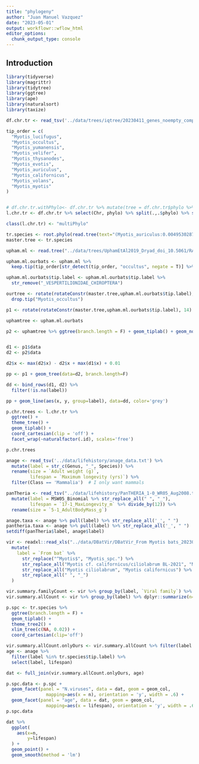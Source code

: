 ```yaml
---
title: "phylogeny"
author: "Juan Manuel Vazquez"
date: "2023-05-01"
output: workflowr::wflow_html
editor_options:
  chunk_output_type: console
---
```


## Introduction

```r
library(tidyverse)
library(magrittr)
library(tidytree)
library(ggtree)
library(ape)
library(naturalsort)
library(taxize)
```

```r
df.chr.tr <- read_tsv('../data/trees/iqtree/20230411_genes_noempty_complete_concat_byChr/alltrees.scaffold.phylo.list', col_names=c("Chr", "phylo"))

tip_order = c(
  "Myotis_lucifugus",
  "Myotis_occultus",
  "Myotis_yumanensis",
  "Myotis_velifer",
  "Myotis_thysanodes",
  "Myotis_evotis",
  "Myotis_auriculus",
  "Myotis_californicus",
  "Myotis_volans",
  "Myotis_myotis"
)


# df.chr.tr.withPhylo<- df.chr.tr %>% mutate(tree = df.chr.tr$phylo %>% {ifelse(is.na(.), NA, read.tree(file=NULL, text=.))})
l.chr.tr <- df.chr.tr %>% select(Chr, phylo) %>% split(.,.$phylo) %>% set_names(., sapply(., . %>% pull(Chr))) %>% lapply(., . %>% pull(phylo) %>% read.tree(file=NULL, text=.) %>% ape::root.phylo(., 'Myotis_myotis', resolve.root=T))

class(l.chr.tr) <- "multiPhylo"

```

```r
tr.species <- root.phylo(read.tree(text="(Myotis_auriculus:0.0049530287,(Myotis_californicus:0.0059138183,(((Myotis_lucifugus:0.0030514562,Myotis_occultus:0.0032471934)100/100:0.0020768353,(Myotis_velifer:0.0029764851,Myotis_yumanensis:0.0029904558)100/100:0.0038364895)100/100:0.0009882682,(Myotis_myotis:0.0131977455,Myotis_volans:0.0055379826)100/100:0.0012340035)100/100:0.0023012371)100/100:0.0009098871,(Myotis_evotis:0.0017915030,Myotis_thysanodes:0.0018269795)100/100:0.0020219079);"), outgroup = "Myotis_myotis", resolve.root = T)
master.tree <- tr.species
```

```r
upham.ml <- read.tree("../data/trees/UphamEtAl2019_Dryad_doi_10.5061/RAxML_bipartitions.result_FIN4_raw_rooted_wBoots_4098mam1out_OK.newick")

upham.ml.ourbats <- upham.ml %>% 
  keep.tip(tip_order[str_detect(tip_order, "occultus", negate = T)] %>% str_c(., "_VESPERTILIONIDAE_CHIROPTERA"))

upham.ml.ourbats$tip.label <- upham.ml.ourbats$tip.label %>% 
  str_remove("_VESPERTILIONIDAE_CHIROPTERA")
```


```r
ourtree <- rotate(rotateConstr(master.tree,upham.ml.ourbats$tip.label), 14) %>% 
  drop.tip("Myotis_occultus")

p1 <- rotate(rotateConstr(master.tree,upham.ml.ourbats$tip.label), 14) %>% ggtree(branch.length = F,ladderize = T,) + geom_tiplab() + geom_nodelab(aes(label=node)) # + xlim_tree(c(NA,0.05))

uphamtree <- upham.ml.ourbats

p2 <- uphamtree %>% ggtree(branch.length = F) + geom_tiplab() + geom_nodelab(aes(label=node))# + xlim_tree(c(NA,0.3))


d1 <- p1$data
d2 <- p2$data

d2$x <- max(d2$x) - d2$x + max(d1$x) + 0.01

pp <- p1 + geom_tree(data=d2, branch.length=F)

dd <- bind_rows(d1, d2) %>% 
  filter(!is.na(label))

pp + geom_line(aes(x, y, group=label), data=dd, color='grey') 

```



```r
p.chr.trees <- l.chr.tr %>% 
  ggtree() + 
  theme_tree() + 
  geom_tiplab() +
  coord_cartesian(clip = 'off') + 
  facet_wrap(~naturalfactor(.id), scales='free')
```

```r
p.chr.trees
```


```r
anage <- read_tsv('../data/lifehistory/anage_data.txt') %>% 
  mutate(label = str_c(Genus, "_", Species)) %>% 
  rename(size = `Adult weight (g)`,
         lifespan = `Maximum longevity (yrs)`) %>% 
  filter(Class == 'Mammalia')  # I only want mammals
```

```r
panTheria <- read_tsv("../data/lifehistory/PanTHERIA_1-0_WR05_Aug2008.txt") %>% 
  mutate(label = MSW05_Binomial %>% str_replace_all(" ", "_"),
         lifespan = `17-1_MaxLongevity_m` %>% divide_by(12)) %>% 
  rename(size = `5-1_AdultBodyMass_g`)
```

```r
anage.taxa <- anage %>% pull(label) %>% str_replace_all('_', " ")
pantheria.taxa <- anage %>% pull(label) %>% str_replace_all('_', " ")
setdiff(panTheria$label, anage$label)
```


```r
vir <- readxl::read_xls("../data/DBatVir/DBatVir_From Myotis bats_20230509.xls", skip = 1) %>% 
  mutate(
    label = `From bat` %>% 
      str_replace("^Myotis$", "Myotis_spc.") %>% 
      str_replace_all("Myotis cf. californicus/ciliolabrum BL-2021", "Myotis californicus") %>% 
      str_replace_all("Myotis ciliolabrum", "Myotis californicus") %>% 
      str_replace_all(" ", "_")
  )

vir.summary.familyCount <- vir %>% group_by(label, `Viral family`) %>% dplyr::summarize(n=n())
vir.summary.allCount <- vir %>% group_by(label) %>% dplyr::summarize(n=n())
```

```r
p.spc <- tr.species %>% 
  ggtree(branch.length = F) + 
  geom_tiplab() + 
  theme_tree2() + 
  xlim_tree(c(NA, 0.02)) + 
  coord_cartesian(clip='off')

vir.summary.allCount.onlyOurs <- vir.summary.allCount %>% filter(label %in% tr.species$tip.label)
age <- anage %>% 
  filter(label %in% tr.species$tip.label) %>% 
  select(label, lifespan)

dat <- full_join(vir.summary.allCount.onlyOurs, age)

p.spc.data <- p.spc + 
  geom_facet(panel = "N.viruses", data = dat, geom = geom_col, 
               mapping=aes(x = n), orientation = 'y', width = .6) +
  geom_facet(panel = "age", data = dat, geom = geom_col, 
               mapping=aes(x = lifespan), orientation = 'y', width = .6)
p.spc.data
```

```r
dat %>% 
  ggplot(
    aes(x=n,
        y=lifespan)
  ) + 
  geom_point() +
  geom_smooth(method = 'lm')
```


